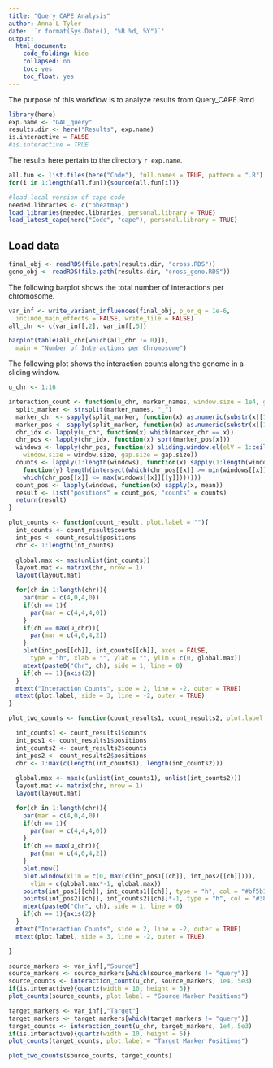 ```yaml
---
title: "Query CAPE Analysis"
author: Anna L Tyler
date: '`r format(Sys.Date(), "%B %d, %Y")`'
output: 
  html_document:
    code_folding: hide
    collapsed: no
    toc: yes
    toc_float: yes
---
```


The purpose of this workflow is to analyze results from Query_CAPE.Rmd
```r
library(here)
exp.name <- "GAL_query"
results.dir <- here("Results", exp.name)
is.interactive = FALSE
#is.interactive = TRUE
```

The results here pertain to the directory `r exp.name`.

```r
all.fun <- list.files(here("Code"), full.names = TRUE, pattern = ".R")
for(i in 1:length(all.fun)){source(all.fun[i])}
```

```r
#load local version of cape code
needed.libraries <- c("pheatmap")
load_libraries(needed.libraries, personal.library = TRUE)
load_latest_cape(here("Code", "cape"), personal.library = TRUE)
```

## Load data

```r
final_obj <- readRDS(file.path(results.dir, "cross.RDS"))
geno_obj <- readRDS(file.path(results.dir, "cross_geno.RDS"))
```

The following barplot shows the total number of interactions per
chromosome.

```r
var_inf <- write_variant_influences(final_obj, p_or_q = 1e-6, 
  include_main_effects = FALSE, write_file = FALSE)
all_chr <- c(var_inf[,2], var_inf[,5])

barplot(table(all_chr[which(all_chr != 0)]), 
  main = "Number of Interactions per Chromosome")
```

The following plot shows the interaction counts along the 
genome in a sliding window.

```r
u_chr <- 1:16

interaction_count <- function(u_chr, marker_names, window.size = 1e4, gap.size = 5e3){
  split_marker <- strsplit(marker_names, "_")
  marker_chr <- sapply(split_marker, function(x) as.numeric(substr(x[[1]], 2,3)))
  marker_pos <- sapply(split_marker, function(x) as.numeric(substr(x[[1]], 4, nchar(x))))
  chr_idx <- lapply(u_chr, function(x) which(marker_chr == x))
  chr_pos <- lapply(chr_idx, function(x) sort(marker_pos[x]))
  windows <- lapply(chr_pos, function(x) sliding.window.el(elV = 1:ceiling(max(x)), 
    window.size = window.size, gap.size = gap.size))
  counts <- lapply(1:length(windows), function(x) sapply(1:length(windows[[x]]), 
    function(y) length(intersect(which(chr_pos[[x]] >= min(windows[[x]][[y]])), 
    which(chr_pos[[x]] <= max(windows[[x]][[y]]))))))
  count_pos <- lapply(windows, function(x) sapply(x, mean))
  result <- list("positions" = count_pos, "counts" = counts)
  return(result)
}

plot_counts <- function(count_result, plot.label = ""){
  int_counts <- count_result$counts
  int_pos <- count_result$positions
  chr <- 1:length(int_counts)
  
  global.max <- max(unlist(int_counts))
  layout.mat <- matrix(chr, nrow = 1)
  layout(layout.mat)

  for(ch in 1:length(chr)){
    par(mar = c(4,0,4,0))
    if(ch == 1){
      par(mar = c(4,4,4,0))
    }
    if(ch == max(u_chr)){
      par(mar = c(4,0,4,2))
    }
    plot(int_pos[[ch]], int_counts[[ch]], axes = FALSE, 
      type = "h", xlab = "", ylab = "", ylim = c(0, global.max))
    mtext(paste0("Chr", ch), side = 1, line = 0)
    if(ch == 1){axis(2)}
  }
  mtext("Interaction Counts", side = 2, line = -2, outer = TRUE)
  mtext(plot.label, side = 3, line = -2, outer = TRUE)
}

plot_two_counts <- function(count_results1, count_results2, plot.label = ""){

  int_counts1 <- count_results1$counts
  int_pos1 <- count_results1$positions
  int_counts2 <- count_results2$counts
  int_pos2 <- count_results2$positions
  chr <- 1:max(c(length(int_counts1), length(int_counts2)))
  
  global.max <- max(c(unlist(int_counts1), unlist(int_counts2)))
  layout.mat <- matrix(chr, nrow = 1)
  layout(layout.mat)

  for(ch in 1:length(chr)){
    par(mar = c(4,0,4,0))
    if(ch == 1){
      par(mar = c(4,4,4,0))
    }
    if(ch == max(u_chr)){
      par(mar = c(4,0,4,2))
    }
    plot.new()
    plot.window(xlim = c(0, max(c(int_pos1[[ch]], int_pos2[[ch]]))), 
      ylim = c(global.max*-1, global.max))
    points(int_pos1[[ch]], int_counts1[[ch]], type = "h", col = "#bf5b17")
    points(int_pos2[[ch]], int_counts2[[ch]]*-1, type = "h", col = "#386cb0")    
    mtext(paste0("Chr", ch), side = 1, line = 0)
    if(ch == 1){axis(2)}
  }
  mtext("Interaction Counts", side = 2, line = -2, outer = TRUE)
  mtext(plot.label, side = 3, line = -2, outer = TRUE)

}

source_markers <- var_inf[,"Source"]
source_markers <- source_markers[which(source_markers != "query")]
source_counts <- interaction_count(u_chr, source_markers, 1e4, 5e3)
if(is.interactive){quartz(width = 10, height = 5)}
plot_counts(source_counts, plot.label = "Source Marker Positions")

target_markers <- var_inf[,"Target"]
target_markers <- target_markers[which(target_markers != "query")]
target_counts <- interaction_count(u_chr, target_markers, 1e4, 5e3)
if(is.interactive){quartz(width = 10, height = 5)}
plot_counts(target_counts, plot.label = "Target Marker Positions")

plot_two_counts(source_counts, target_counts)
```